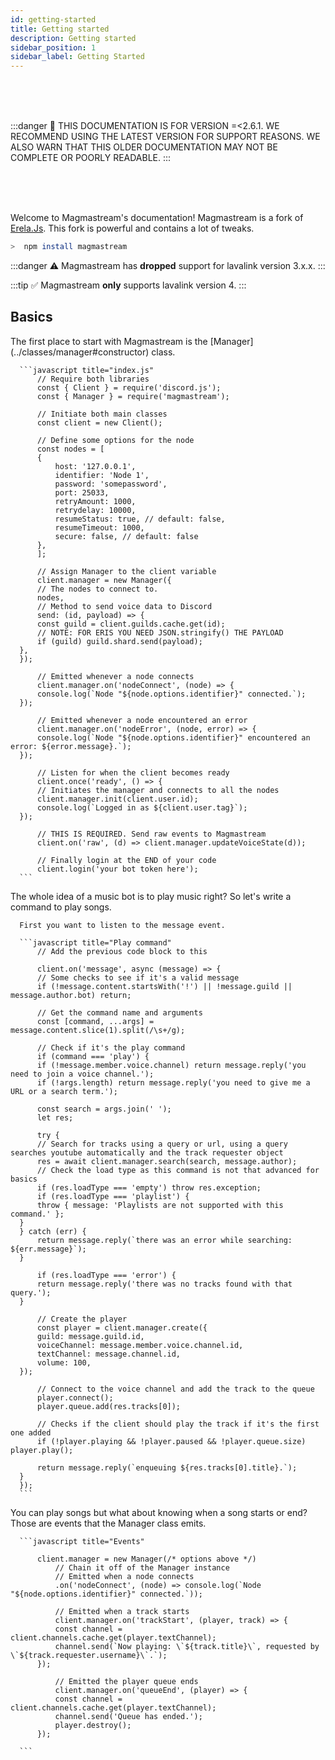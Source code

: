 ```yaml
---
id: getting-started
title: Getting started
description: Getting started
sidebar_position: 1
sidebar_label: Getting Started
---
```



<br />
<br />
<br />

:::danger
🚨 THIS DOCUMENTATION IS FOR VERSION =\<2.6.1. WE RECOMMEND USING THE LATEST VERSION FOR SUPPORT REASONS. WE ALSO WARN THAT THIS OLDER DOCUMENTATION MAY NOT BE COMPLETE OR POORLY READABLE.
:::

<br />
<br />
<br />

Welcome to Magmastream's documentation! Magmastream is a fork of [Erela.Js](https://github.com/MenuDocs/erela.js). This fork is powerful and contains a lot of tweaks.

```bash
>  npm install magmastream
```

:::danger
⚠️ Magmastream has **dropped** support for lavalink version 3.x.x.
:::

:::tip
✅ Magmastream **only** supports lavalink version 4.
:::

## Basics

<Tabs>
  <TabItem value="indexjs" label="index.js" default>
      The first place to start with Magmastream is the [Manager](../classes/manager#constructor) class.

      ```javascript title="index.js"
          // Require both libraries
          const { Client } = require('discord.js');
          const { Manager } = require('magmastream');

          // Initiate both main classes
          const client = new Client();

          // Define some options for the node
          const nodes = [
          {
              host: '127.0.0.1',
              identifier: 'Node 1',
              password: 'somepassword',
              port: 25033,
              retryAmount: 1000,
              retrydelay: 10000,
              resumeStatus: true, // default: false,
              resumeTimeout: 1000,
              secure: false, // default: false
          },
          ];

          // Assign Manager to the client variable
          client.manager = new Manager({
          // The nodes to connect to.
          nodes,
          // Method to send voice data to Discord
          send: (id, payload) => {
          const guild = client.guilds.cache.get(id);
          // NOTE: FOR ERIS YOU NEED JSON.stringify() THE PAYLOAD
          if (guild) guild.shard.send(payload);
      },
      });

          // Emitted whenever a node connects
          client.manager.on('nodeConnect', (node) => {
          console.log(`Node "${node.options.identifier}" connected.`);
      });

          // Emitted whenever a node encountered an error
          client.manager.on('nodeError', (node, error) => {
          console.log(`Node "${node.options.identifier}" encountered an error: ${error.message}.`);
      });

          // Listen for when the client becomes ready
          client.once('ready', () => {
          // Initiates the manager and connects to all the nodes
          client.manager.init(client.user.id);
          console.log(`Logged in as ${client.user.tag}`);
      });

          // THIS IS REQUIRED. Send raw events to Magmastream
          client.on('raw', (d) => client.manager.updateVoiceState(d));

          // Finally login at the END of your code
          client.login('your bot token here');
      ```

  </TabItem>
  <TabItem value="orange" label="Play command">
      The whole idea of a music bot is to play music right? So let's write a command to play songs.

      First you want to listen to the message event.

      ```javascript title="Play command"
          // Add the previous code block to this

          client.on('message', async (message) => {
          // Some checks to see if it's a valid message
          if (!message.content.startsWith('!') || !message.guild || message.author.bot) return;

          // Get the command name and arguments
          const [command, ...args] = message.content.slice(1).split(/\s+/g);

          // Check if it's the play command
          if (command === 'play') {
          if (!message.member.voice.channel) return message.reply('you need to join a voice channel.');
          if (!args.length) return message.reply('you need to give me a URL or a search term.');

          const search = args.join(' ');
          let res;

          try {
          // Search for tracks using a query or url, using a query searches youtube automatically and the track requester object
          res = await client.manager.search(search, message.author);
          // Check the load type as this command is not that advanced for basics
          if (res.loadType === 'empty') throw res.exception;
          if (res.loadType === 'playlist') {
          throw { message: 'Playlists are not supported with this command.' };
      }
      } catch (err) {
          return message.reply(`there was an error while searching: ${err.message}`);
      }

          if (res.loadType === 'error') {
          return message.reply('there was no tracks found with that query.');
      }

          // Create the player
          const player = client.manager.create({
          guild: message.guild.id,
          voiceChannel: message.member.voice.channel.id,
          textChannel: message.channel.id,
          volume: 100,
      });

          // Connect to the voice channel and add the track to the queue
          player.connect();
          player.queue.add(res.tracks[0]);

          // Checks if the client should play the track if it's the first one added
          if (!player.playing && !player.paused && !player.queue.size) player.play();

          return message.reply(`enqueuing ${res.tracks[0].title}.`);
      }
      });
      ```

  </TabItem>
  <TabItem value="banana" label="Events">
      You can play songs but what about knowing when a song starts or end? Those are events that the Manager class emits.

      ```javascript title="Events"

          client.manager = new Manager(/* options above */)
              // Chain it off of the Manager instance
              // Emitted when a node connects
              .on('nodeConnect', (node) => console.log(`Node "${node.options.identifier}" connected.`));

              // Emitted when a track starts
              client.manager.on('trackStart', (player, track) => {
              const channel = client.channels.cache.get(player.textChannel);
              channel.send(`Now playing: \`${track.title}\`, requested by \`${track.requester.username}\`.`);
          });

              // Emitted the player queue ends
              client.manager.on('queueEnd', (player) => {
              const channel = client.channels.cache.get(player.textChannel);
              channel.send('Queue has ended.');
              player.destroy();
          });

      ```

  </TabItem>
</Tabs>
